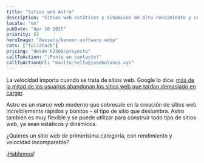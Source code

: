 ```yaml
---
title: "Sitios web Astro"
description: "Sitios web estáticos y dinámicos de alto rendimiento y con una velocidad incomparable"
locale: "en"
pubDate: "Apr 10 2025"
priority: 03
heroImage: "@assets/banner-software.webp"
cats: ["fullstack"]
pricing: "desde €2500/proyecto"
callToAction: "¡Ponte en contacto!"
callToActionUrl: "mailto:hello@josebolanos.xyz"
---
```


La velocidad importa cuando se trata de sitios web. Google lo dice: [más de la mitad de los usuarios abandonan los sitios web que tardan demasiado en cargar](https://www.thinkwithgoogle.com/consumer-insights/consumer-trends/mobile-site-load-time-statistics/).

Astro es un marco web moderno que sobresale en la creación de sitios web increíblemente rápidos y bonitos – el tipo de sitio que deslumbra. Astro también es muy flexible y se puede utilizar para construir todo tipo de sitios web, ya sean estáticos y dinámicos.

¿Quieres un sitio web de primerísima categoría, con rendimiento y velocidad incomparable?

¡<a href={frontmatter.callToActionUrl}>Hablemos</a>!